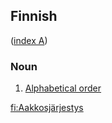 ==Finnish==
([[Wiktionary:Finnish_index_a|index A]])

===Noun===

# [[Alphabetical order]]

[[fi:Aakkosjärjestys]]